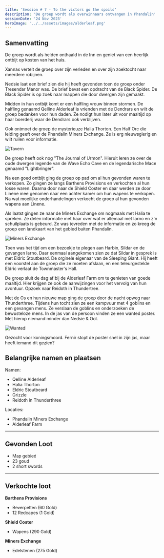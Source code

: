 ```yaml
---
title: 'Session # 7 - To the victors go the spoils'
description: 'De groep wordt als overwinnaars ontvangen in Phandalin'
sessionDate: '24 Nov 2023'
heroImage: '../../assets/images/alderleaf.png'
---
```



## Samenvatting

De groep wordt als helden onthaald in de Inn en geniet van een heerlijk ontbijt op kosten van het huis.

Xannax vertelt de groep over zijn verleden en over zijn zoektocht naar meerdere robijnen.

Nedsie laat een brief zien die hij heeft gevonden toen de groep onder Tresendar Manor was. De brief bevat een opdracht van de Black Spider.
De Black Spider is op zoek naar mappen die door dwergen zijn gemaakt.

Midden in hun ontbijt komt er een halfling vrouw binnen stormen. De halfling genaamd Qelline Alderleaf is vrienden met de Dendrars en wilt de groep bedanken voor hun daden.
Ze nodigt hun later uit voor maaltijd op haar boerderij waar de Dendrars ook verblijven.

Ook ontmoet de groep de mysterieuze Halia Thorton. Een Half Orc die leiding geeft over de Phandalin Miners Exchange. Ze is erg nieuwsgierig en wilt ruilen voor informatie.

<Image src={tavern} alt="Tavern" />

De groep heeft ook nog "The Journal of Urmon". Hieruit leren ze over de oude dwergen legende van de Wave Echo Cave en de legendarische Mace genaamd "Lightbringer".

Na een goed ontbijt ging de groep op pad om al hun gevonden waren te verkopen. Zo gingen ze langs Barthens Provisions en verkochten al hun losse waren.
Daarna door naar de Shield Coster en daar werden ze door Linene mee genomen naar een achter kamer om hun wapens te verkopen. Na wat moeilijke onderhandelingen verkocht de groep al hun gevonden wapens aan Linene.

Als laatst gingen ze naar de Miners Exchange om nogmaals met Halia te spreken. Ze delen informatie met haar over wat er allemaal met Iarno en z'n schuilplaats is gebeurd.
Ze was tevreden met de informatie en zo kreeg de groep een landkaart van het gebied buiten Phandalin.

<Image src={minersExchange} alt="Miners Exchange" />

Toen was het tijd om een bezoekje te plegen aan Harbin, Sildar en de gevangen Iarno. Daar eenmaal aangekomen zien ze dat Sildar in gesprek is met Eldric Stoutbeard.
De orginele eigenaar van de Sleeping Giant. Hij heeft een voorstel aan de groep die ze moeten afslaan, en een teleurgestelde Eldric verlaat de Townmaster's Hall.

De groep sluit de dag af bij de Alderleaf Farm om te genieten van goede maaltijd. Hier krijgen ze ook de aanwijzingen voor het vervolg van hun avontuur.
Opzoek naar Reidoth in Thundertree.

Met de Os en hun nieuwe map ging de groep door de nacht opweg naar Thunderthree. Tijdens hun tocht zien ze een kampvuur met 4 goblins en een gevangen mens.
Ze verslaan de goblins en onderzoeken de bewusteloze mens. In de jas van de persoon vinden ze een wanted poster. Met hierop niemand minder dan Nedsie & Ool.

<Image src={wanted} alt="Wanted" />

Gezocht voor koningsmoord. Fernir stopt de poster snel in zijn jas, maar heeft iemand dit gezien?

## Belangrijke namen en plaatsen

Namen:

-   Qelline Alderleaf
-   Halia Thorton
-   Eldric Stoutbeard
-   Grizzle
-   Reidoth in Thunderthree

Locaties:

-   Phandalin Miners Exchange
-   Alderleaf Farm

---

## Gevonden Loot

-   Map gebied
-   23 goud
-   2 short swords

---

## Verkochte loot

**Barthens Provisions**

-   Beverpelten (60 Gold)
-   12 Redcapes (1 Gold)

**Shield Coster**

-   Wapens (290 Gold)

**Miners Exchange**

-   Edelstenen (275 Gold)
